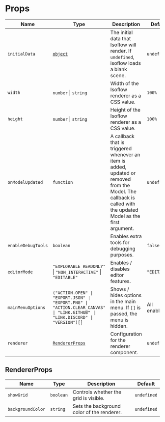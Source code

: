 # Props

| Name | Type | Description | Default |
| --- | --- | --- | --- |
| `initialData` | [`object`](/docs/api/initialData) | The initial data that Isoflow will render. If `undefined`, isoflow loads a blank scene. | `undefined` |
| `width` | `number` \| `string` | Width of the Isoflow renderer as a CSS value. | `100%` |
| `height` | `number` \| `string` | Height of the Isoflow renderer as a CSS value. | `100%` |
| `onModelUpdated` | `function` | A callback that is triggered whenever an item is added, updated or removed from the Model. The callback is called with the updated Model as the first argument. | `undefined` |
| `enableDebugTools` | `boolean` | Enables extra tools for debugging purposes. | `false` |
| `editorMode` | `"EXPLORABLE_READONLY"` \| `"NON_INTERACTIVE"` \| `"EDITABLE"` | Enables / disables editor features. | `"EDITABLE"` |
| `mainMenuOptions` | `("ACTION.OPEN" \| "EXPORT.JSON" \| "EXPORT.PNG" \| "ACTION.CLEAR_CANVAS" \| "LINK.GITHUB" \| "LINK.DISCORD" \| "VERSION")[]` | Shows / hides options in the main menu.  If `[]` is passed, the menu is hidden. | All enabled |
| `renderer` | [`RendererProps`](#rendererprops) | Configuration for the renderer component. | `undefined` |

## RendererProps

| Name | Type | Description | Default |
| --- | --- | --- | --- |
| `showGrid` | `boolean` | Controls whether the grid is visible. | `undefined` |
| `backgroundColor` | `string` | Sets the background color of the renderer. | `undefined` |